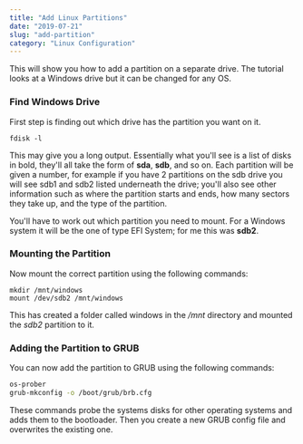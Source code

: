```yaml
---
title: "Add Linux Partitions"
date: "2019-07-21"
slug: "add-partition"
category: "Linux Configuration"
---
```


This will show you how to add a partition on a separate drive. The tutorial looks at a Windows drive but it can be changed for any OS.

### Find Windows Drive
First step is finding out which drive has the partition you want on it.

```bash{numberLines: true}
fdisk -l
```

This may give you a long output. Essentially what you'll see is a list of disks in bold, they'll all take the form of **sda**, **sdb**, and so on. Each partition will be given a number, for example if you have 2 partitions on the sdb drive you will see sdb1 and sdb2 listed underneath the drive; you'll also see other information such as where the partition starts and ends, how many sectors they take up, and the type of the partition.

You'll have to work out which partition you need to mount. For a Windows system it will be the one of type EFI System; for me this was **sdb2**.

### Mounting the Partition
Now mount the correct partition using the following commands:

```bash{numberLines: true}
mkdir /mnt/windows
mount /dev/sdb2 /mnt/windows
```
This has created a folder called windows in the */mnt* directory and mounted the *sdb2* partition to it.

### Adding the Partition to GRUB
You can now add the partition to GRUB using the following commands:

```bash
os-prober
grub-mkconfig -o /boot/grub/brb.cfg
```
These commands probe the systems disks for other operating systems and adds them to the bootloader. Then you create a new GRUB config file and overwrites the existing one.
